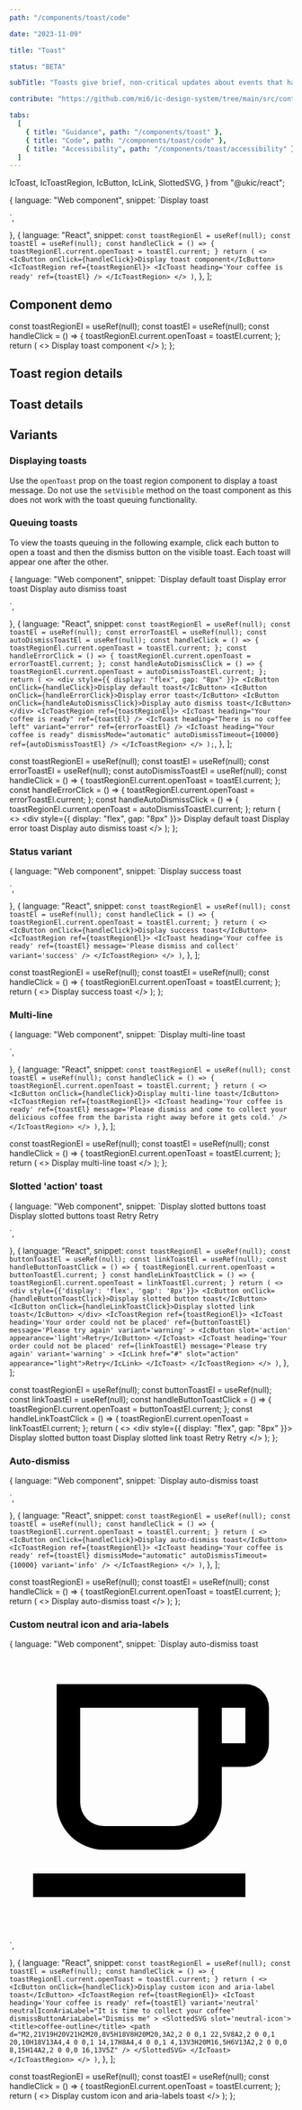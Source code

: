 ```yaml
---
path: "/components/toast/code"

date: "2023-11-09"

title: "Toast"

status: "BETA"

subTitle: "Toasts give brief, non-critical updates about events that happen in an app. Toasts are sometimes called 'snackbars'."

contribute: "https://github.com/mi6/ic-design-system/tree/main/src/content/structured/components/toast"

tabs:
  [
    { title: "Guidance", path: "/components/toast" },
    { title: "Code", path: "/components/toast/code" },
    { title: "Accessibility", path: "/components/toast/accessibility" },
  ]
---
```


  IcToast,
  IcToastRegion,
  IcButton,
  IcLink,
  SlottedSVG,
} from "@ukic/react";

  {
    language: "Web component",
    snippet: `<ic-button onclick="displayToast()">Display toast</ic-button>
<ic-toast-region>
  <ic-toast id="toast-01" heading="Your coffee is ready"></ic-toast>
</ic-toast-region>
<script>
  const toastRegion = document.querySelector("ic-toast-region");
  function displayToast() {
    var toast = document.querySelector("#toast-01");
    toastRegion.openToast = toast;
  }
</script>`,
  },
  {
    language: "React",
    snippet: `const toastRegionEl = useRef(null);
const toastEl = useRef(null);
const handleClick = () => {
  toastRegionEl.current.openToast = toastEl.current;
}
return (
  <>
    <IcButton onClick={handleClick}>Display toast component</IcButton>
    <IcToastRegion ref={toastRegionEl}>
      <IcToast heading='Your coffee is ready' ref={toastEl} />
    </IcToastRegion>
  </>
)`,
  },
];

## Component demo

  const toastRegionEl = useRef(null);
  const toastEl = useRef(null);
  const handleClick = () => {
    toastRegionEl.current.openToast = toastEl.current;
  };
  return (
    <>
      <IcButton onClick={handleClick}>Display toast component</IcButton>
      <IcToastRegion ref={toastRegionEl}>
        <IcToast heading="Your coffee is ready" ref={toastEl} />
      </IcToastRegion>
    </>
  );
};

<ComponentPreview snippets={defaultSnippet}>
  <DefaultToast />
</ComponentPreview>

## Toast region details

<ComponentDetails component="ic-toast-region" />

## Toast details

<ComponentDetails component="ic-toast" />

## Variants

### Displaying toasts

Use the `openToast` prop on the toast region component to display a toast message. Do not use the `setVisible` method on the toast component as this does not work with the toast queuing functionality.

### Queuing toasts

To view the toasts queuing in the following example, click each button to open a toast and then the dismiss button on the visible toast. Each toast will appear one after the other.

  {
    language: "Web component",
    snippet: `<ic-button onclick="handleClick()">Display default toast</ic-button>
<ic-button onclick="handleErrorClick()">Display error toast</ic-button>
<ic-button onclick="handleAutoDismissClick()">Display auto dismiss toast</ic-button>
<ic-toast-region>
  <ic-toast id="toast-01" heading="Your coffee is ready"></ic-toast>
  <ic-toast id="toast-02" heading="There is no coffee left" variant="error"></ic-toast>
  <ic-toast id="toast-03" heading="Your coffee is ready" dismiss-mode="automatic" auto-dismiss-timeout="10000"></ic-toast>
</ic-toast-region>
<script>
  const toastRegion = document.querySelector("ic-toast-region");
  function handleClick() {
    var toast = document.querySelector("#toast-01");
    toastRegion.openToast = toast;
  }
  function handleErrorClick() {
    var toast = document.querySelector("#toast-02");
    toastRegion.openToast = toast;
  }
  function handleAutoDismissClick() {
    var toast = document.querySelector("#toast-03");
    toastRegion.openToast = toast;
  }
</script>`,
  },
  {
    language: "React",
    snippet: `const toastRegionEl = useRef(null);
const toastEl = useRef(null);
const errorToastEl = useRef(null);
const autoDismissToastEl = useRef(null);
const handleClick = () => {
  toastRegionEl.current.openToast = toastEl.current;
};
const handleErrorClick = () => {
  toastRegionEl.current.openToast = errorToastEl.current;
};
const handleAutoDismissClick = () => {
  toastRegionEl.current.openToast = autoDismissToastEl.current;
};
return (
  <>
    <div style={{ display: "flex", gap: "8px" }}>
    <IcButton onClick={handleClick}>Display default toast</IcButton>
    <IcButton onClick={handleErrorClick}>Display error toast</IcButton>
    <IcButton onClick={handleAutoDismissClick}>Display auto dismiss toast</IcButton>
    </div>
    <IcToastRegion ref={toastRegionEl}>
      <IcToast heading="Your coffee is ready" ref={toastEl} />
      <IcToast heading="There is no coffee left" variant="error" ref={errorToastEl} />
      <IcToast heading="Your coffee is ready" dismissMode="automatic" autoDismissTimeout={10000} ref={autoDismissToastEl} />
    </IcToastRegion>
  </>
);`,
  },
];

  const toastRegionEl = useRef(null);
  const toastEl = useRef(null);
  const errorToastEl = useRef(null);
  const autoDismissToastEl = useRef(null);
  const handleClick = () => {
    toastRegionEl.current.openToast = toastEl.current;
  };
  const handleErrorClick = () => {
    toastRegionEl.current.openToast = errorToastEl.current;
  };
  const handleAutoDismissClick = () => {
    toastRegionEl.current.openToast = autoDismissToastEl.current;
  };
  return (
    <>
      <div style={{ display: "flex", gap: "8px" }}>
        <IcButton onClick={handleClick}>Display default toast</IcButton>
        <IcButton onClick={handleErrorClick}>Display error toast</IcButton>
        <IcButton onClick={handleAutoDismissClick}>
          Display auto dismiss toast
        </IcButton>
      </div>
      <IcToastRegion ref={toastRegionEl}>
        <IcToast heading="Your coffee is ready" ref={toastEl} />
        <IcToast
          heading="There is no coffee left"
          variant="error"
          ref={errorToastEl}
        />
        <IcToast
          heading="Your coffee is ready"
          dismissMode="automatic"
          autoDismissTimeout={10000}
          ref={autoDismissToastEl}
        />
      </IcToastRegion>
    </>
  );
};

<ComponentPreview snippets={queuingSnippet}>
  <QueuingToast />
</ComponentPreview>

### Status variant

  {
    language: "Web component",
    snippet: `<ic-button onclick="displayToast()">Display success toast</ic-button>
<ic-toast-region>
  <ic-toast variant="success" id="toast-02" heading="Your coffee is ready" message="Please dismiss and collect"></ic-toast>
</ic-toast-region>
<script>
  const toastRegion = document.querySelector("ic-toast-region");
  function displayToast() {
    const successToast = document.querySelector("#toast-02");
    toastRegion.openToast = successToast;
  }
</script>`,
  },
  {
    language: "React",
    snippet: `const toastRegionEl = useRef(null);
const toastEl = useRef(null);
const handleClick = () => {
 toastRegionEl.current.openToast = toastEl.current;
}
return (
  <>
    <IcButton onClick={handleClick}>Display success toast</IcButton>
    <IcToastRegion ref={toastRegionEl}>
      <IcToast
        heading='Your coffee is ready'
        ref={toastEl}
        message='Please dismiss and collect'
        variant='success'
      />
    </IcToastRegion>
  </>
)`,
  },
];

  const toastRegionEl = useRef(null);
  const toastEl = useRef(null);
  const handleClick = () => {
    toastRegionEl.current.openToast = toastEl.current;
  };
  return (
    <>
      <IcButton onClick={handleClick}>Display success toast</IcButton>
      <IcToastRegion ref={toastRegionEl}>
        <IcToast
          heading="Your coffee is ready"
          ref={toastEl}
          message="Please dismiss and collect"
          variant="success"
        />
      </IcToastRegion>
    </>
  );
};

<ComponentPreview snippets={withVariantSnippet}>
  <WithVariantToast />
</ComponentPreview>

### Multi-line

  {
    language: "Web component",
    snippet: `<ic-button onclick="displayToast()">Display multi-line toast</ic-button>
<ic-toast-region>
  <ic-toast id="toast-03" heading="Your coffee is ready" message="Please dismiss and come to collect your delicious coffee from the barista right away before it gets cold."></ic-toast>
</ic-toast-region>
<script>
  const toastRegion = document.querySelector("ic-toast-region");
  function displayToast() {
    const multilineToast = document.querySelector("#toast-03");
    toastRegion.openToast = multilineToast;
  }
</script>`,
  },
  {
    language: "React",
    snippet: `const toastRegionEl = useRef(null);
const toastEl = useRef(null);
const handleClick = () => {
  toastRegionEl.current.openToast = toastEl.current;
}
return (
  <>
    <IcButton onClick={handleClick}>Display multi-line toast</IcButton>
    <IcToastRegion ref={toastRegionEl}>
      <IcToast
        heading='Your coffee is ready'
        ref={toastEl}
        message='Please dismiss and come to collect your delicious coffee from the barista right away before it gets cold.'
      />
    </IcToastRegion>
  </>
)`,
  },
];

  const toastRegionEl = useRef(null);
  const toastEl = useRef(null);
  const handleClick = () => {
    toastRegionEl.current.openToast = toastEl.current;
  };
  return (
    <>
      <IcButton onClick={handleClick}>Display multi-line toast</IcButton>
      <IcToastRegion ref={toastRegionEl}>
        <IcToast
          heading="Your coffee is ready"
          ref={toastEl}
          message="Please dismiss and come to collect your delicious coffee from the barista right away before it gets cold."
        />
      </IcToastRegion>
    </>
  );
};

<ComponentPreview snippets={withMultilineSnippet}>
  <MultilineToast />
</ComponentPreview>

### Slotted 'action' toast

  {
    language: "Web component",
    snippet: `<ic-button onclick="displayButtonToast()">Display slotted buttons toast</ic-button>
<ic-button onclick="displayLinkToast()">Display slotted buttons toast</ic-button>
<ic-toast-region>
  <ic-toast id="toast-04" heading="Your order could not be placed" message="Please try again" variant='warning'>
    <ic-button slot='action' appearance='light'>Retry</ic-button>
  </ic-toast>
  <ic-toast id="toast-05" heading="Your order could not be placed" message="Please try again" variant='warning'>
    <ic-link slot='action' appearance='light'>Retry</ic-link>
  </ic-toast>
</ic-toast-region>
<script>
  const toastRegion = document.querySelector("ic-toast-region");
  function displayButtonToast() {
    const slottedButtonToast = document.querySelector("#toast-04");
    toastRegion.openToast = slottedButtonToast;
  }
  function displayLinkToast() {
    const slottedLinkToast = document.querySelector("#toast-05");
    toastRegion.openToast = slottedLinkToast;
  }
</script>`,
  },
  {
    language: "React",
    snippet: `const toastRegionEl = useRef(null);
const buttonToastEl = useRef(null);
const linkToastEl = useRef(null);
const handleButtonToastClick = () => {
  toastRegionEl.current.openToast = buttonToastEl.current;
}
const handleLinkToastClick = () => {
  toastRegionEl.current.openToast = linkToastEl.current;
}
return (
  <>
    <div style={{'display': 'flex', 'gap': '8px'}}>
      <IcButton onClick={handleButtonToastClick}>Display slotted button toast</IcButton>
      <IcButton onClick={handleLinkToastClick}>Display slotted link toast</IcButton>
    </div>
    <IcToastRegion ref={toastRegionEl}>
      <IcToast
        heading='Your order could not be placed'
        ref={buttonToastEl}
        message='Please try again'
        variant='warning'
      >
        <IcButton slot='action' appearance='light'>Retry</IcButton>
      </IcToast>
      <IcToast
        heading='Your order could not be placed'
        ref={linkToastEl}
        message='Please try again'
        variant='warning'
      >
        <IcLink href="#" slot="action" appearance="light">Retry</IcLink>
      </IcToast>
    </IcToastRegion>
  </>
)`,
  },
];

  const toastRegionEl = useRef(null);
  const buttonToastEl = useRef(null);
  const linkToastEl = useRef(null);
  const handleButtonToastClick = () => {
    toastRegionEl.current.openToast = buttonToastEl.current;
  };
  const handleLinkToastClick = () => {
    toastRegionEl.current.openToast = linkToastEl.current;
  };
  return (
    <>
      <div style={{ display: "flex", gap: "8px" }}>
        <IcButton onClick={handleButtonToastClick}>
          Display slotted button toast
        </IcButton>
        <IcButton onClick={handleLinkToastClick}>
          Display slotted link toast
        </IcButton>
      </div>
      <IcToastRegion ref={toastRegionEl}>
        <IcToast
          heading="Your order could not be placed"
          ref={buttonToastEl}
          message="Please try again"
          variant="warning"
        >
          <IcButton slot="action" appearance="light">
            Retry
          </IcButton>
        </IcToast>
        <IcToast
          heading="Your order could not be placed"
          ref={linkToastEl}
          message="Please try again"
          variant="warning"
        >
          <IcLink href="#" slot="action" appearance="light">
            Retry
          </IcLink>
        </IcToast>
      </IcToastRegion>
    </>
  );
};

<ComponentPreview snippets={slottedActionsSnippet}>
  <SlottedActionsToast />
</ComponentPreview>

### Auto-dismiss

  {
    language: "Web component",
    snippet: `<ic-button onclick="displayToast()">Display auto-dismiss toast</ic-button>
<ic-toast-region>
  <ic-toast id="toast-06" heading="Your coffee is ready" dismiss-mode="automatic" auto-dismiss-timeout="10000" variant='info'></ic-toast>
</ic-toast-region>
<script>
  const toastRegion = document.querySelector("ic-toast-region");
  function displayToast() {
    var toast = document.querySelector("#toast-06");
    toastRegion.openToast = toast;
  }
</script>`,
  },
  {
    language: "React",
    snippet: `const toastRegionEl = useRef(null);
const toastEl = useRef(null);
const handleClick = () => {
  toastRegionEl.current.openToast = toastEl.current;
}
return (
  <>
    <IcButton onClick={handleClick}>Display auto-dismiss toast</IcButton>
    <IcToastRegion ref={toastRegionEl}>
      <IcToast heading='Your coffee is ready' ref={toastEl} dismissMode="automatic" autoDismissTimeout={10000} variant='info' />
    </IcToastRegion>
  </>
)`,
  },
];

  const toastRegionEl = useRef(null);
  const toastEl = useRef(null);
  const handleClick = () => {
    toastRegionEl.current.openToast = toastEl.current;
  };
  return (
    <>
      <IcButton onClick={handleClick}>Display auto-dismiss toast</IcButton>
      <IcToastRegion ref={toastRegionEl}>
        <IcToast
          heading="Your coffee is ready"
          ref={toastEl}
          dismissMode="automatic"
          autoDismissTimeout={10000}
          variant="info"
        />
      </IcToastRegion>
    </>
  );
};

<ComponentPreview snippets={autoDismissSnippet}>
  <AutoDismissToast />
</ComponentPreview>

### Custom neutral icon and aria-labels

  {
    language: "Web component",
    snippet: `<ic-button onclick="displayToast()">Display auto-dismiss toast</ic-button>
<ic-toast-region>
  <ic-toast id="toast-07" heading="Your coffee is ready" variant='neutral' neutral-icon-aria-label="It is time to collect your coffee" dismiss-button-aria-label="Dismiss me">
    <svg xmlns="http://www.w3.org/2000/svg" slot='neutral-icon' viewBox="0 0 24 24">
      <title>coffee-outline</title>
      <path d="M2,21V19H20V21H2M20,8V5H18V8H20M20,3A2,2 0 0,1 22,5V8A2,2 0 0,1 20,10H18V13A4,4 0 0,1 14,17H8A4,4 0 0,1 4,13V3H20M16,5H6V13A2,2 0 0,0 8,15H14A2,2 0 0,0 16,13V5Z" />
    </svg>
  </ic-toast>
</ic-toast-region>
<script>
  const toastRegion = document.querySelector("ic-toast-region");
  function displayToast() {
    var toast = document.querySelector("#toast-07");
    toastRegion.openToast = toast;
  }
</script>`,
  },
  {
    language: "React",
    snippet: `const toastRegionEl = useRef(null);
const toastEl = useRef(null);
const handleClick = () => {
  toastRegionEl.current.openToast = toastEl.current;
}
return (
  <>
    <IcButton onClick={handleClick}>Display custom icon and aria-label toast</IcButton>
    <IcToastRegion ref={toastRegionEl}>
      <IcToast
        heading='Your coffee is ready'
        ref={toastEl}
        variant='neutral'
        neutralIconAriaLabel="It is time to collect your coffee"
        dismissButtonAriaLabel="Dismiss me"
      >
        <SlottedSVG slot='neutral-icon'>
          <title>coffee-outline</title>
          <path d="M2,21V19H20V21H2M20,8V5H18V8H20M20,3A2,2 0 0,1 22,5V8A2,2 0 0,1 20,10H18V13A4,4 0 0,1 14,17H8A4,4 0 0,1 4,13V3H20M16,5H6V13A2,2 0 0,0 8,15H14A2,2 0 0,0 16,13V5Z" />
        </SlottedSVG>
      </IcToast>
    </IcToastRegion>
  </>
)`,
  },
];

  const toastRegionEl = useRef(null);
  const toastEl = useRef(null);
  const handleClick = () => {
    toastRegionEl.current.openToast = toastEl.current;
  };
  return (
    <>
      <IcButton onClick={handleClick}>
        Display custom icon and aria-labels toast
      </IcButton>
      <IcToastRegion ref={toastRegionEl}>
        <IcToast
          heading="Your coffee is ready"
          ref={toastEl}
          variant="neutral"
          neutralIconAriaLabel="It is time to collect your coffee"
          dismissButtonAriaLabel="Dismiss me"
        >
          <SlottedSVG slot="neutral-icon">
            <title>coffee-outline</title>
            <path d="M2,21V19H20V21H2M20,8V5H18V8H20M20,3A2,2 0 0,1 22,5V8A2,2 0 0,1 20,10H18V13A4,4 0 0,1 14,17H8A4,4 0 0,1 4,13V3H20M16,5H6V13A2,2 0 0,0 8,15H14A2,2 0 0,0 16,13V5Z" />
          </SlottedSVG>
        </IcToast>
      </IcToastRegion>
    </>
  );
};

<ComponentPreview snippets={customIconAriaLabelsSnippet}>
  <CustomIconAriaLabels />
</ComponentPreview>

